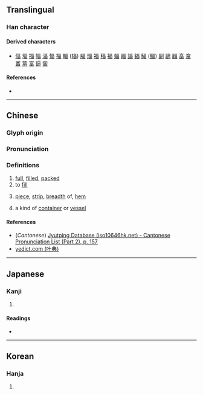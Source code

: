 {{character info/new}}
==Translingual==

===Han character===
{{Han char|rn=102|rad=田|as=04|sn=9|four=|canj=MRW|ids=⿱𠮛田}}

====Derived characters====
* [[偪]] [[堛]] [[揊]] [[幅]] [[湢]] [[愊]] [[楅]] [[輻]] ([[辐]]) [[腷]] [[煏]] [[福]] [[稫]] [[褔]] [[蝠]] [[踾]] [[諨]] [[鍢]] [[鰏]] ([[鲾]]) [[副]] [[鶝]] [[疈]] [[畗]] [[畣]] [[冨]] [[葍]] [[富]] [[逼]] [[匐]]

====References====
* {{Han ref|kx=0760.330|dkj=21787|dj=1170.160|hdz=42531.140|uh=7550}}

----

==Chinese==
{{zh-forms}}

===Glyph origin===
{{Han etym}}

===Pronunciation===
{{zh-pron
|m=fú,bì
|c=fuk6
|mc=y
|oc=y
|ma=
|cat=a,v,n
}}

===Definitions===
{{zh-hanzi}}

# [[full]], [[fill]]ed, [[pack]]ed
# to [[fill]]
# {{lb|mul|archaic}} [[piece]], [[strip]], [[breadth]] of, [[hem]]
# {{lb|mul|archaic}} a kind of [[container]] or [[vessel]]

====References====
* (''Cantonese'') [http://www.iso10646hk.net/jp/document/download.jsp Jyutping Database (iso10646hk.net) - Cantonese Pronunciation List (Part 2), p. 157]
* [http://yedict.com/htm/75/7550.htm yedict.com (叶典)]

{{zh-attn-split}}

----

==Japanese==

===Kanji===
{{ja-kanji|grade=|rs=田04}}

# {{defn|lang=ja|sort=田04}}

====Readings====
* {{ja-readings|on=[[ふく]] (fuku), [[ぶく]] (buku), [[ひょく]] (hyoku), [[ひき]] (hiki)|kun=}}

----

==Korean==

===Hanja===
{{ko-hanja|hangeul=복|eumhun=|rv=bok|mr=pok|y=pok}}

# {{defn|lang=ko|sort=田04}}
